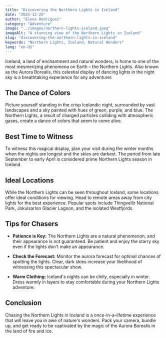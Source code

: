 ```yaml
---
title: "Discovering the Northern Lights in Iceland"
date: "2023-12-25"
author: "Elena Rodriguez"
category: "Adventure"
image: "../images/northern-lights-iceland.jpeg"
imageAlt: "A stunning view of the Northern Lights in Iceland"
slug: "discovering-the-northern-lights-in-iceland"
keywords: "Northern Lights, Iceland, Natural Wonders"
lang: "en-US"
---
```


Iceland, a land of enchantment and natural wonders, is home to one of the most mesmerizing phenomena on Earth – the Northern Lights. Also known as the Aurora Borealis, this celestial display of dancing lights in the night sky is a breathtaking experience for any adventurer.

## The Dance of Colors

Picture yourself standing in the crisp Icelandic night, surrounded by vast landscapes and a sky painted with hues of green, purple, and blue. The Northern Lights, a result of charged particles colliding with atmospheric gases, create a dance of colors that seem to come alive.

## Best Time to Witness

To witness this magical display, plan your visit during the winter months when the nights are longest and the skies are darkest. The period from late September to early April is considered prime Northern Lights season in Iceland.

## Ideal Locations

While the Northern Lights can be seen throughout Iceland, some locations offer ideal conditions for viewing. Head to remote areas away from city lights for the best experience. Popular spots include Thingvellir National Park, Jokulsarlon Glacier Lagoon, and the isolated Westfjords.

## Tips for Chasers

- **Patience is Key:** The Northern Lights are a natural phenomenon, and their appearance is not guaranteed. Be patient and enjoy the starry sky even if the lights don't make an appearance.

- **Check the Forecast:** Monitor the aurora forecast for optimal chances of spotting the lights. Clear, dark skies increase your likelihood of witnessing this spectacular show.

- **Warm Clothing:** Iceland's nights can be chilly, especially in winter. Dress warmly in layers to stay comfortable during your Northern Lights adventure.

## Conclusion

Chasing the Northern Lights in Iceland is a once-in-a-lifetime experience that will leave you in awe of nature's wonders. Pack your camera, bundle up, and get ready to be captivated by the magic of the Aurora Borealis in the land of fire and ice.
